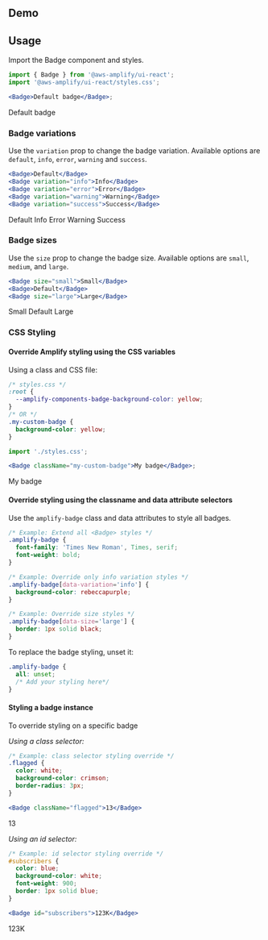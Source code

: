 
## Demo

<BadgeDemo />

## Usage

Import the Badge component and styles.

```jsx
import { Badge } from '@aws-amplify/ui-react';
import '@aws-amplify/ui-react/styles.css';

<Badge>Default badge</Badge>;
```

<Badge>Default badge</Badge>

### Badge variations

Use the `variation` prop to change the badge variation. Available options are `default`, `info`, `error`, `warning` and `success`.

```jsx
<Badge>Default</Badge>
<Badge variation="info">Info</Badge>
<Badge variation="error">Error</Badge>
<Badge variation="warning">Warning</Badge>
<Badge variation="success">Success</Badge>
```

<Badge>Default</Badge>
<Badge variation="info">Info</Badge>
<Badge variation="error">Error</Badge>
<Badge variation="warning">Warning</Badge>
<Badge variation="success">Success</Badge>

### Badge sizes

Use the `size` prop to change the badge size. Available options are `small`, `medium`, and `large`.

```jsx
<Badge size="small">Small</Badge>
<Badge>Default</Badge>
<Badge size="large">Large</Badge>
```

<Badge size="small">Small</Badge>
<Badge>Default</Badge>
<Badge size="large">Large</Badge>

### CSS Styling

#### Override Amplify styling using the CSS variables

Using a class and CSS file:

```css
/* styles.css */
:root {
  --amplify-components-badge-background-color: yellow;
}
/* OR */
.my-custom-badge {
  background-color: yellow;
}
```

```jsx
import './styles.css';

<Badge className="my-custom-badge">My badge</Badge>;
```

<Badge className="my-custom-badge">My badge</Badge>

#### Override styling using the classname and data attribute selectors

Use the `amplify-badge` class and data attributes to style all badges.

```css
/* Example: Extend all <Badge> styles */
.amplify-badge {
  font-family: 'Times New Roman', Times, serif;
  font-weight: bold;
}

/* Example: Override only info variation styles */
.amplify-badge[data-variation='info'] {
  background-color: rebeccapurple;
}

/* Example: Override size styles */
.amplify-badge[data-size='large'] {
  border: 1px solid black;
}
```

To replace the badge styling, unset it:

```css
.amplify-badge {
  all: unset;
  /* Add your styling here*/
}
```

#### Styling a badge instance

To override styling on a specific badge

_Using a class selector:_

```css
/* Example: class selector styling override */
.flagged {
  color: white;
  background-color: crimson;
  border-radius: 3px;
}
```

```jsx
<Badge className="flagged">13</Badge>
```

<Badge className="flagged">13</Badge>

_Using an id selector:_

```css
/* Example: id selector styling override */
#subscribers {
  color: blue;
  background-color: white;
  font-weight: 900;
  border: 1px solid blue;
}
```

```jsx
<Badge id="subscribers">123K</Badge>
```

<Badge id="subscribers">123K</Badge>
